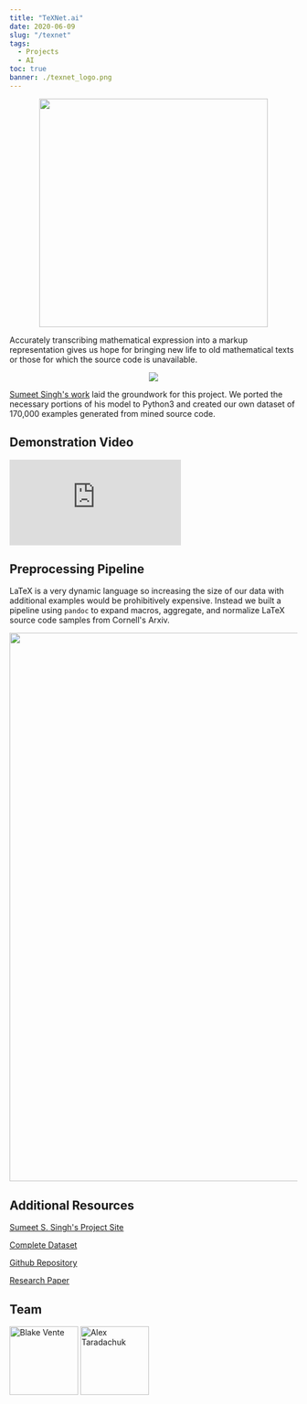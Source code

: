 ```yaml
---
title: "TeXNet.ai"
date: 2020-06-09
slug: "/texnet"
tags:
  - Projects
  - AI
toc: true
banner: ./texnet_logo.png
---
```


<p align="center">
  <img
  src="https://raw.githubusercontent.com/rvente/TeXNet.ai/master/assets/texnet_logo.png"
  boxShadow= "0 0 0 rgba(0,0,0,0)"
  width="400" height="auto"
  />
</p>

Accurately transcribing mathematical expression into a markup representation
gives us hope for bringing new life to old mathematical texts or those for which
the source code is unavailable.

<p align="center">
  <img
  src="https://raw.githubusercontent.com/rvente/TeXNet.ai/master/assets/demo.png"/>
</p>

[Sumeet Singh's work](https://github.com/untrix/im2latex) laid the groundwork
for this project. We ported the necessary portions of his model to Python3 and
created our own dataset of 170,000 examples generated from mined source code.

Demonstration Video
-----------

<iframe class="ytEmbed" src="https://www.youtube.com/embed/ew6JG2c3M24" frameborder="0" allow="accelerometer; autoplay; encrypted-media; gyroscope; picture-in-picture" allowfullscreen></iframe>

Preprocessing Pipeline
----------

LaTeX is a very dynamic language so increasing the size of our data with
additional examples would be prohibitively expensive. Instead we built a
pipeline using `pandoc` to expand macros, aggregate, and normalize LaTeX source
code samples from Cornell's Arxiv.

<p align="center">
  <img
  src="https://raw.githubusercontent.com/rvente/TeXNet.ai/master/Final-Paper/assets/harvest.png"
  width="960" height="auto"/>
</p>


Additional Resources
-----------

[Sumeet S. Singh's Project Site](https://github.com/untrix/im2latex)

[Complete
Dataset](https://drive.google.com/file/d/1mwUwoyhcz63mTd3s1v4Q8QoRBPBSzGEi/view?usp=sharing)

[Github Repository](https://github.com/rvente/TeXNet.ai)

[Research Paper](https://github.com/rvente/TeXNet.ai/blob/master/Final-Paper/Final_Paper.pdf)

Team
----

<a href="https://github.com/rvente"><img
src="https://avatars2.githubusercontent.com/u/21066644?v=4" title="Blake Vente"
width="120" height="120" /></a>
<a href="https://github.com/taradactyl27"><img
src="https://avatars2.githubusercontent.com/u/31744974?v=4" title="Alex
Taradachuk" width="120" height="120" /></a>
